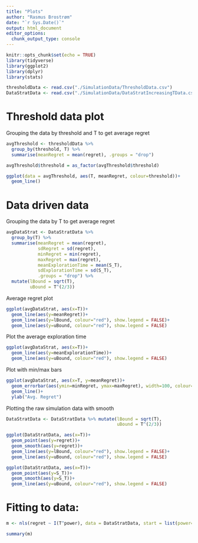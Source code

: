 ```yaml
---
title: "Plots"
author: "Rasmus Brostrøm"
date: "`r Sys.Date()`"
output: html_document
editor_options: 
  chunk_output_type: console
---
```


```r
knitr::opts_chunk$set(echo = TRUE)
library(tidyverse)
library(ggplot2)
library(dplyr)
library(stats)
```

```r
thresholdData <- read.csv("./SimulationData/ThresholdData.csv")
DataStratData <- read.csv("./SimulationData/DataStratIncreasingTData.csv")
```


# Threshold data plot

Grouping the data by threshold and T to get average regret
```r
avgThreshold <- thresholdData %>%
  group_by(threshold, T) %>%
  summarise(meanRegret = mean(regret), .groups = "drop")

avgThreshold$threshold = as_factor(avgThreshold$threshold)
```

```r
ggplot(data = avgThreshold, aes(T, meanRegret, colour=threshold))+
  geom_line()
```

# Data driven data

Grouping the data by T to get average regret
```r
avgDataStrat <- DataStratData %>% 
  group_by(T) %>% 
  summarise(meanRegret = mean(regret),
            sdRegret = sd(regret),
            minRegret = min(regret),
            maxRegret = max(regret),
            meanExplorationTime = mean(S_T),
            sdExplorationTime = sd(S_T),
            .groups = "drop") %>% 
  mutate(lBound = sqrt(T),
         uBound = T^(2/3))
```

Average regret plot
```r
ggplot(avgDataStrat, aes(x=T))+
  geom_line(aes(y=meanRegret))+
  geom_line(aes(y=lBound, colour="red"), show.legend = FALSE)+
  geom_line(aes(y=uBound, colour="red"), show.legend = FALSE)
```

Plot the average exploration time
```r
ggplot(avgDataStrat, aes(x=T))+
  geom_line(aes(y=meanExplorationTime))+
  geom_line(aes(y=uBound, colour="red"), show.legend = FALSE)
```

Plot with min/max bars
```r
ggplot(avgDataStrat, aes(x=T, y=meanRegret))+
  geom_errorbar(aes(ymin=minRegret, ymax=maxRegret), width=100, colour="red")+
  geom_line()+
  ylab("Avg. Regret")
```


Plotting the raw simulation data with smooth
```r
DataStratData <- DataStratData %>% mutate(lBound = sqrt(T),
                                          uBound = T^(2/3))
```

```r
ggplot(DataStratData, aes(x=T))+
  geom_point(aes(y=regret))+
  geom_smooth(aes(y=regret))+
  geom_line(aes(y=lBound, colour="red"), show.legend = FALSE)+
  geom_line(aes(y=uBound, colour="red"), show.legend = FALSE)
```

```r
ggplot(DataStratData, aes(x=T))+
  geom_point(aes(y=S_T))+
  geom_smooth(aes(y=S_T))+
  geom_line(aes(y=uBound, colour="red"), show.legend = FALSE)
```


# Fitting to data:
```r
m <- nls(regret ~ I(T^power), data = DataStratData, start = list(power=1), trace = T)
```

```r
summary(m)
```



